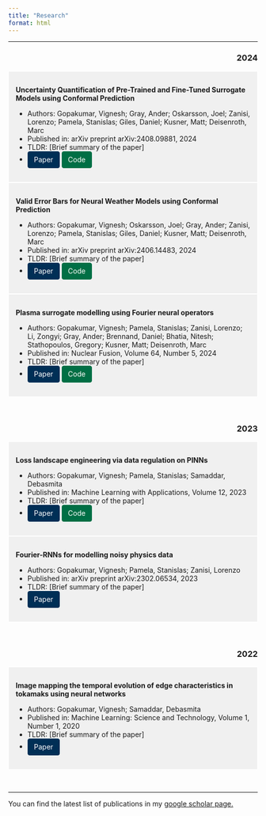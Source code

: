 ```yaml
---
title: "Research"
format: html
---
```

<style>
.btn {
  display: inline-block;
  padding: 6px 12px;
  margin-bottom: 0;
  font-size: 14px;
  font-weight: 400;
  line-height: 1.42857143;
  text-align: center;
  white-space: nowrap;
  vertical-align: middle;
  cursor: pointer;
  border: 1px solid transparent;
  border-radius: 4px;
  text-decoration: none;
}
.btn-paper {
  color: #fff;
  background-color: #002F56;
  border-color:  #002F56;
}
.btn-code {
  color: #fff;
  background-color: #006F45;
  border-color: #006F45;
}
.btn-presentation {
  color: #fff;
  background-color: #FCD12A;
  border-color: #FCD12A;
}
</style>

***

<div style="text-align: right;">
### 2024
</div>


::: {style="border: 1px solid white; padding: 1em; background-color: #f0f0f0;"}
**Uncertainty Quantification of Pre-Trained and Fine-Tuned Surrogate Models using Conformal Prediction**

  * Authors: Gopakumar, Vignesh; Gray, Ander; Oskarsson, Joel; Zanisi, Lorenzo; Pamela, Stanislas; Giles, Daniel; Kusner, Matt; Deisenroth, Marc
  * Published in: arXiv preprint arXiv:2408.09881, 2024
  * TLDR: [Brief summary of the paper]
  * [<span class="btn btn-paper">Paper</span>](https://arxiv.org/abs/2408.09881) [<span class="btn btn-code">Code</span>](https://github.com/gitvicky/Spatio-Temporal-CP)
:::


::: {style="border: 1px solid white; padding: 1em; background-color: #f0f0f0;"}
**Valid Error Bars for Neural Weather Models using Conformal Prediction**

  * Authors: Gopakumar, Vignesh; Oskarsson, Joel; Gray, Ander; Zanisi, Lorenzo; Pamela, Stanislas; Giles, Daniel; Kusner, Matt; Deisenroth, Marc
  * Published in: arXiv preprint arXiv:2406.14483, 2024
  * TLDR: [Brief summary of the paper]
  * [<span class="btn btn-paper">Paper</span>](https://arxiv.org/abs/2406.14483) [<span class="btn btn-code">Code</span>](https://github.com/gitvicky/neural-lam-CP)
:::


::: {style="border: 1px solid white; padding: 1em; background-color: #f0f0f0;"}
**Plasma surrogate modelling using Fourier neural operators**

  * Authors: Gopakumar, Vignesh; Pamela, Stanislas; Zanisi, Lorenzo; Li, Zongyi; Gray, Ander; Brennand, Daniel; Bhatia, Nitesh; Stathopoulos, Gregory; Kusner, Matt; Deisenroth, Marc
  * Published in: Nuclear Fusion, Volume 64, Number 5, 2024
  * TLDR: [Brief summary of the paper]
  * [<span class="btn btn-paper">Paper</span>](https://iopscience.iop.org/article/10.1088/1741-4326/ad313a/meta) [<span class="btn btn-code">Code</span>](https://github.com/Plasma-FNO)
:::

<br>


<div style="text-align: right;">
### 2023
</div>

::: {style="border: 1px solid white; padding: 1em; background-color: #f0f0f0;"}
**Loss landscape engineering via data regulation on PINNs**

  * Authors: Gopakumar, Vignesh; Pamela, Stanislas; Samaddar, Debasmita
  * Published in: Machine Learning with Applications, Volume 12, 2023
  * TLDR: [Brief summary of the paper]
  * [<span class="btn btn-paper">Paper</span>](https://www.sciencedirect.com/science/article/pii/S2666827023000178) [<span class="btn btn-code">Code</span>](https://github.com/gitvicky/Loss_Landscape_PINNs)

:::

::: {style="border: 1px solid white; padding: 1em; background-color: #f0f0f0;"}
**Fourier-RNNs for modelling noisy physics data**

  - Authors: Gopakumar, Vignesh; Pamela, Stanislas; Zanisi, Lorenzo
  - Published in: arXiv preprint arXiv:2302.06534, 2023
  - TLDR: [Brief summary of the paper]
  - [<span class="btn btn-paper">Paper</span>](https://arxiv.org/abs/2302.06534)
:::

<br>


<div style="text-align: right;">
### 2022
</div>
::: {style="border: 1px solid white; padding: 1em; background-color: #f0f0f0;"}
**Image mapping the temporal evolution of edge characteristics in tokamaks using neural networks**

  * Authors: Gopakumar, Vignesh; Samaddar, Debasmita
  * Published in: Machine Learning: Science and Technology, Volume 1, Number 1, 2020
  * TLDR: [Brief summary of the paper]
  * [<span class="btn btn-paper">Paper</span>](https://iopscience.iop.org/article/10.1088/2632-2153/ab5639/meta) 
:::

<br>


***

You can find the latest list of publications in my [google scholar page.](https://scholar.google.com/citations?user=NQtqemwAAAAJ&hl=en)